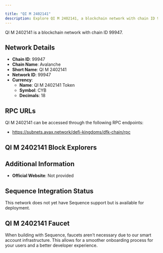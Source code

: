 ```yaml
---

title: "QI M 2402141"
description: Explore QI M 2402141, a blockchain network with chain ID 99947. Learn about its native currency, QI M 2402141 Token, and how to interact with the network.
---
```




QI M 2402141 is a blockchain network with chain ID 99947.

## Network Details

- **Chain ID**: 99947
- **Chain Name**: Avalanche
- **Short Name**: QI M 2402141
- **Network ID**: 99947
- **Currency**: 
  - **Name**: QI M 2402141 Token
  - **Symbol**: CYB
  - **Decimals**: 18

## RPC URLs

QI M 2402141 can be accessed through the following RPC endpoints:

- https://subnets.avax.network/defi-kingdoms/dfk-chain/rpc

## QI M 2402141 Block Explorers



## Additional Information

- **Official Website**: Not provided

## Sequence Integration Status

This network does not yet have Sequence support but is available for deployment.

## QI M 2402141 Faucet

When building with Sequence, faucets aren't necessary due to our smart account infrastructure. This allows for a smoother onboarding process for your users and a better developer experience.
